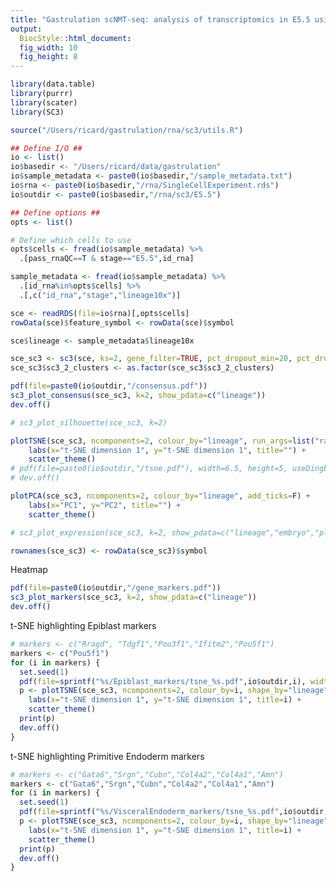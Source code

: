 ```yaml
---
title: "Gastrulation scNMT-seq: analysis of transcriptomics in E5.5 using SC3"
output: 
  BiocStyle::html_document: 
  fig_width: 10
  fig_height: 8
---
```


```r
library(data.table)
library(purrr)
library(scater) 
library(SC3)
```

```r
source("/Users/ricard/gastrulation/rna/sc3/utils.R")
```

```r
## Define I/O ##
io <- list()
io$basedir <- "/Users/ricard/data/gastrulation"
io$sample_metadata <- paste0(io$basedir,"/sample_metadata.txt")
io$rna <- paste0(io$basedir,"/rna/SingleCellExperiment.rds")
io$outdir <- paste0(io$basedir,"/rna/sc3/E5.5")

## Define options ##
opts <- list()

# Define which cells to use
opts$cells <- fread(io$sample_metadata) %>% 
  .[pass_rnaQC==T & stage=="E5.5",id_rna]
```

<!-- Load sample metadata -->
```r
sample_metadata <- fread(io$sample_metadata) %>% 
  .[id_rna%in%opts$cells] %>%
  .[,c("id_rna","stage","lineage10x")]
```

<!-- Load data -->
```r
sce <- readRDS(file=io$rna)[,opts$cells]
rowData(sce)$feature_symbol <- rowData(sce)$symbol
```

```r
sce$lineage <- sample_metadata$lineage10x
```

<!-- Run sc3 -->
```r
sce_sc3 <- sc3(sce, ks=2, gene_filter=TRUE, pct_dropout_min=20, pct_dropout_max=80, n_cores=1, biology=TRUE, rand_seed=1)
sce_sc3$sc3_2_clusters <- as.factor(sce_sc3$sc3_2_clusters)
```

<!-- Consensus plots -->
```r
pdf(file=paste0(io$outdir,"/consensus.pdf"))
sc3_plot_consensus(sce_sc3, k=2, show_pdata=c("lineage"))
dev.off()
```

<!-- Silhouette plot -->
```r
# sc3_plot_silhouette(sce_sc3, k=2)
```

<!-- tSNE -->
```r
plotTSNE(sce_sc3, ncomponents=2, colour_by="lineage", run_args=list("rand_seed"=1), add_ticks=F) +
    labs(x="t-SNE dimension 1", y="t-SNE dimension 1", title="") +
    scatter_theme()
# pdf(file=paste0(io$outdir,"/tsne.pdf"), width=6.5, height=5, useDingbats = F)
# dev.off()
```

<!-- PCA -->
```r
plotPCA(sce_sc3, ncomponents=2, colour_by="lineage", add_ticks=F) +
    labs(x="PC1", y="PC2", title="") +
    scatter_theme()
```

<!-- Heatmap -->
```r
# sc3_plot_expression(sce_sc3, k=2, show_pdata=c("lineage","embryo","plate"))
```

<!-- Marker genes -->

```r
rownames(sce_sc3) <- rowData(sce_sc3)$symbol
```

Heatmap
```r
pdf(file=paste0(io$outdir,"/gene_markers.pdf"))
sc3_plot_markers(sce_sc3, k=2, show_pdata=c("lineage"))
dev.off()
```

t-SNE highlighting Epiblast markers
```r
# markers <- c("Rragd", "Tdgf1","Pou3f1","Ifitm2","Pou5f1")
markers <- c("Pou5f1")
for (i in markers) {
  set.seed(1)
  pdf(file=sprintf("%s/Epiblast_markers/tsne_%s.pdf",io$outdir,i), width=6.5, height=5, useDingbats = F)
  p <- plotTSNE(sce_sc3, ncomponents=2, colour_by=i, shape_by="lineage", add_ticks=F) +
    labs(x="t-SNE dimension 1", y="t-SNE dimension 1", title=i) +
    scatter_theme()
  print(p)
  dev.off()
}
```

t-SNE highlighting Primitive Endoderm markers
```r
# markers <- c("Gata6","Srgn","Cubn","Col4a2","Col4a1","Amn")
markers <- c("Gata6","Srgn","Cubn","Col4a2","Col4a1","Amn")
for (i in markers) {
  set.seed(1)
  pdf(file=sprintf("%s/VisceralEndoderm_markers/tsne_%s.pdf",io$outdir,i), width=6.5, height=5, useDingbats = F)
  p <- plotTSNE(sce_sc3, ncomponents=2, colour_by=i, shape_by="lineage", add_ticks=F) +
    labs(x="t-SNE dimension 1", y="t-SNE dimension 1", title=i) +
    scatter_theme()
  print(p)
  dev.off()
}
```

